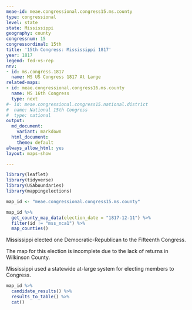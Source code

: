 ```yaml
---
meae-id: meae.congressional.congress15.ms.county
type: congressional
level: state
state: Mississippi
geography: county
congressnum: 15
congressordinal: 15th
title: '15th Congress: Mississippi 1817'
year: 1817
legend: fed-vs-rep
nnv:
- id: ms.congress.1817
  name: MS US Congress 1817 At Large
related-maps:
- id: meae.congressional.congress16.ms.county
  name: MS 16th Congress
  type: next
#- id: meae.congressional.congress15.national.district
#  name: National 15th Congress
#  type: national
output:
  md_document:
    variant: markdown
  html_document:
    theme: default
always_allow_html: yes
layout: maps-show

---
```


```r
library(leaflet)
library(tidyverse)
library(USAboundaries)
library(mappingelections)

map_id <- "meae.congressional.congress15.ms.county"
```

<div class="map">

```r
map_id %>%
  get_county_map_data(election_date = "1817-12-11") %>% 
  filter(id != "mss_nca1") %>% 
  map_counties()
```

</div>

Mississippi elected one Democratic-Republican to the Fifteenth Congress.

The map for this election is incomplete due to the lack of returns in Wilkinson County.

Mississippi used a statewide at-large system for electing members to Congress. 

<div class="results-table">

```r
map_id %>%
  candidate_results() %>%
  results_to_table() %>%
  cat()
```

</div>
